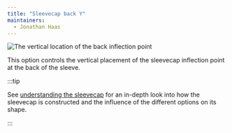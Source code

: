 ```yaml
---
title: "Sleevecap back Y"
maintainers:
  - Jonathan Haas
---
```


![The vertical location of the back inflection point](./sleevecapbackfactory.svg)

This option controls the vertical placement of the sleevecap inflection point at the back of the sleeve.

:::tip


See [understanding the sleevecap](/docs/designs/brian/options#understanding-the-sleevecap) for an in-depth
look into how the sleevecap is constructed and the influence of the different options on its shape.

:::




